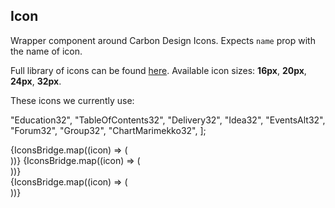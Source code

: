 

<Meta title="Components/Icon" />

## Icon

Wrapper component around Carbon Design Icons. Expects `name` prop with the name of icon.

Full library of icons can be found [here](https://www.carbondesignsystem.com/guidelines/icons/library).
Available icon sizes: **16px**, **20px**, **24px**, **32px**.

These icons we currently use:

  "Education32",
  "TableOfContents32",
  "Delivery32",
  "Idea32",
  "EventsAlt32",
  "Forum32",
  "Group32",
  "ChartMarimekko32",
];

<Canvas>
  <Story name="Default" parameters={{ design: { disable: true } }}>
    {IconsBridge.map((icon) => (
      <div className="inline-flex m-2" key={icon}>
        <Icon name={icon} />
      </div>
    ))}
  </Story>
  <Story name="Black&White" parameters={{ design: { disable: true } }}>
    {IconsBridge.map((icon) => (
      <div className="inline-flex m-2" key={icon}>
        <Icon name={icon} className="bg-black text-white" />
      </div>
    ))}
  </Story>
  <Story name="Grayed" parameters={{ design: { disable: true } }}>
    <div className="bg-gray-900 p-10">
      {IconsBridge.map((icon) => (
        <div className="inline-flex m-2 " key={icon}>
          <Icon name={icon} className="bg-gray-800 text-gray-100" />
        </div>
      ))}
    </div>
  </Story>
</Canvas>

<ArgsTable of={Icon} />
